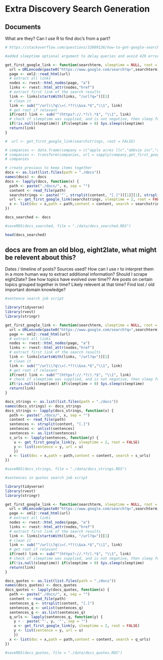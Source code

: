 # Extra Discovery Search Generation

## Documents

What are they?
Can I use R to find doc's from a part?

```r
# https://stackoverflow.com/questions/32889136/how-to-get-google-search-results

#added sleeptime optional argument to delay queries and avoid 429 error

get_first_google_link <- function(searchterm, sleeptime = NULL, root = FALSE) {
  url = URLencode(paste0("https://www.google.com/search?q=",searchterm))
  page <- xml2::read_html(url)
  # extract all links
  nodes <- rvest::html_nodes(page, "a")
  links <- rvest::html_attr(nodes,"href")
  # extract first link of the search results
  link <- links[startsWith(links, "/url?q=")][1]
  # clean it
  link <- sub("^/url\\?q\\=(.*?)\\&sa.*$","\\1", link)
  # get root if relevant
  if(root) link <- sub("^(https?://.*?/).*$", "\\1", link)
  # check if sleeptime was supplied, and is not negative, then sleep for that time
  if(!is.null(sleeptime)) if(sleeptime > 0) Sys.sleep(sleeptime) 
  return(link)
}

#  url <- get_first_google_link(searchstrings, root = FALSE)

# companies <- data.frame(company = c("apple acres llc","abbvie inc","apple inc"))
# companies <- transform(companies, url = sapply(company,get_first_google_link))
# companies
```

```r
# create previous to keep items together
docs <- as.list(list.files(path = "./docs"))
names(docs) <- docs
docs <- lapply(docs, function(x) {
  path <- paste("./docs/", x, sep = "")
  content <- read_file(path)
  searchstrings <- paste('"', strsplit(content, "[.]")[[1]][1], strsplit(content, "[.]")[[1]][2], '"', sep = "")
  url <- get_first_google_link(searchstrings, sleeptime = 2, root = FALSE)
  x <- list(doc = x,path = path,content = content, search = searchstrings, url = url)
})

docs_searched <- docs

#saveRDS(docs_searched, file = "./data/docs_searched.RDS")

head(docs_searched)
```

## docs are from an old blog, eight2late, what might be relevent about this?
Dates / timeline of posts?
Sources used?
How can I use r to interpret them in a more human way to extract additional information?
Should I scrape eight2late? See how topics have evolved over time??
Are posts on certain topics grouped together in time? Likely relevent at that time?
Find lost / old important domain knowledge?


```r
#sentence search job script

library(tidyverse)
library(rvest)
library(stringr)

get_first_google_link <- function(searchterm, sleeptime = NULL, root = FALSE) {
  url = URLencode(paste0("https://www.google.com/search?q=",searchterm))
  page <- xml2::read_html(url)
  # extract all links
  nodes <- rvest::html_nodes(page, "a")
  links <- rvest::html_attr(nodes,"href")
  # extract first link of the search results
  link <- links[startsWith(links, "/url?q=")][1]
  # clean it
  link <- sub("^/url\\?q\\=(.*?)\\&sa.*$","\\1", link)
  # get root if relevant
  if(root) link <- sub("^(https?://.*?/).*$", "\\1", link)
  # check if sleeptime was supplied, and is not negative, then sleep for that time
  if(!is.null(sleeptime)) if(sleeptime > 0) Sys.sleep(sleeptime) 
  return(link)
}

docs_strings <- as.list(list.files(path = "./docs"))
names(docs_strings) <- docs_strings
docs_strings <- lapply(docs_strings, function(x) {
  path <- paste("./docs/", x, sep = "")
  content <- read_file(path)
  sentences <- strsplit(content, "[.]")
  sentences <- unlist(sentences)
  sentences <- as.list(sentences)
  s_urls <- lapply(sentences, function(y) {
    u <- get_first_google_link(y, sleeptime = 2, root = FALSE)
    y <- list(sentence = y, url = u)
    })
  x <- list(doc = x,path = path,content = content, search = s_urls)
})

#saveRDS(docs_strings, file = "./data/docs_strings.RDS")

```

```r
#sentences in quotes search job script

library(tidyverse)
library(rvest)
library(stringr)

get_first_google_link <- function(searchterm, sleeptime = NULL, root = FALSE) {
  url = URLencode(paste0("https://www.google.com/search?q=",searchterm))
  page <- xml2::read_html(url)
  # extract all links
  nodes <- rvest::html_nodes(page, "a")
  links <- rvest::html_attr(nodes,"href")
  # extract first link of the search results
  link <- links[startsWith(links, "/url?q=")][1]
  # clean it
  link <- sub("^/url\\?q\\=(.*?)\\&sa.*$","\\1", link)
  # get root if relevant
  if(root) link <- sub("^(https?://.*?/).*$", "\\1", link)
  # check if sleeptime was supplied, and is not negative, then sleep for that time
  if(!is.null(sleeptime)) if(sleeptime > 0) Sys.sleep(sleeptime) 
  return(link)
}

docs_quotes <- as.list(list.files(path = "./docs"))
names(docs_quotes) <- docs_quotes
docs_quotes <- lapply(docs_quotes, function(x) {
  path <- paste("./docs/", x, sep = "")
  content <- read_file(path)
  sentences_q <- strsplit(content, "[.]")
  sentences_q <- unlist(sentences_q)
  sentences_q <- as.list(sentences_q)
  q_urls <- lapply(sentences_q, function(y) {
    y < - paste('"', y, '"', sep = "")
    u <- get_first_google_link(y, sleeptime = 2, root = FALSE)
    y <- list(sentence = y, url = u)
    })
  x <- list(doc = x,path = path,content = content, search = q_urls)
})

#saveRDS(docs_quotes, file = "./data/docs_quotes.RDS")
```